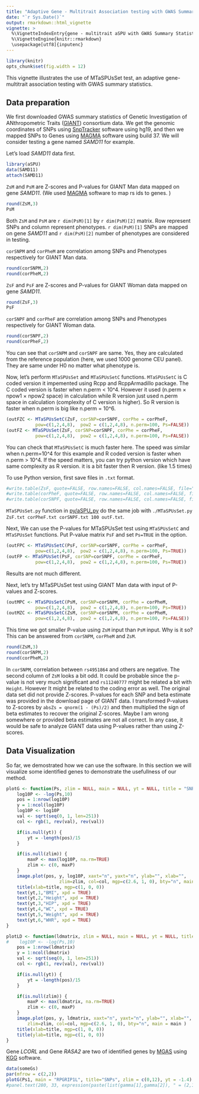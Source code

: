 ```yaml
---
title: "Adaptive Gene - Multitrait Association testing with GWAS Summary Statistics (MTaSPUsSet() )"
date: "`r Sys.Date()`"
output: rmarkdown::html_vignette
vignette: >
  %\VignetteIndexEntry{gene - multitrait aSPU with GWAS Summary Statistics}
  %\VignetteEngine{knitr::rmarkdown}
  \usepackage[utf8]{inputenc}
---
```


```r
library(knitr)
opts_chunk$set(fig.width = 12)
```

This vignette illustrates the use of MTaSPUsSet test, an adaptive gene-multitrait association testing with GWAS summary statistics. 

## Data preparation

We first downloaded GWAS summary statistics of Genetic
Investigation of ANthropometric Traits ([GIANT](https://www.broadinstitute.org/collaboration/giant/index.php/GIANT_consortium_data_files)) consortium data. We get the genomic coordinates of SNPs using [SnpTracker](http://grass.cgs.hku.hk/limx/snptracker/) software using hg19, and then we mapped SNPs to Genes using [MAGMA](http://ctg.cncr.nl/software/magma) software using build 37. We will consider testing a gene named *SAMD11* for example.

Let's load *SAMD11* data first.
```r
library(aSPU)
data(SAMD11)
attach(SAMD11)
```

`ZsM` and `PsM` are Z-scores and P-values for GIANT Man data mapped on gene *SAMD11*. (We used [MAGMA](http://ctg.cncr.nl/software/magma) software to map rs ids to genes. )

```r
round(ZsM,3)
PsM
```
Both `ZsM` and `PsM` are `r dim(PsM)[1]` by `r dim(PsM)[2]` matrix. Row represent SNPs and column represent phenotypes. `r dim(PsM)[1]` SNPs are mapped on gene *SAMD11* and `r dim(PsM)[2]` number of phenotypes are considered in testing.

`corSNPM` and `corPheM` are correlation among SNPs and Phenotypes respectively for GIANT Man data. 
```r
round(corSNPM,2)
round(corPheM,2)
```

`ZsF` and `PsF` are Z-scores and P-values for GIANT Woman data mapped on gene *SAMD11*.
```r
round(ZsF,3)
PsF
```

`corSNPF` and `corPheF` are correlation among SNPs and Phenotypes respectively for GIANT Woman data. 
```r
round(corSNPF,2)
round(corPheF,2)
```

You can see that `corSNPM` and `corSNPF` are same. Yes, they are calculated from the reference population (here, we used 1000 genome CEU panel). They are same under H0 no matter what phenotype is.  

Now, let's perform `MTaSPUsSet` and `MTaSPUsSetC` functions. `MTaSPUsSetC` is C coded version it impemented using Rcpp and RcppArmadillo package. The C coded version is faster when n.perm < 10^4. However it used (n.perm $\times$ npow1 $\times$ npow2 space) in calculation while R version just used n.perm space in calculation (complexity of C version is higher). So R version is faster when n.perm is big like n.perm = 10^6. 

```r
(outFZC <- MTaSPUsSetC(ZsF, corSNP=corSNPF, corPhe = corPheF,
           pow=c(1,2,4,8),  pow2 = c(1,2,4,8), n.perm=100, Ps=FALSE))
(outFZ <- MTaSPUsSet(ZsF, corSNP=corSNPF, corPhe = corPheF,
           pow=c(1,2,4,8),  pow2 = c(1,2,4,8), n.perm=100, Ps=FALSE))
```

You can check that `MTaSPUsSetC` is much faster here. The speed was similar when n.perm=10^4 for this example and R coded version is faster when n.perm > 10^4. If the speed matters, you can try python version which have same complexity as R version. it is a bit faster then R version. (like 1.5 times)

To use Python version, first save files in `.txt` format.

```r
#write.table(ZsF, quote=FALSE, row.names=FALSE, col.names=FALSE, file="ZsF.txt")
#write.table(corPheF, quote=FALSE, row.names=FALSE, col.names=FALSE, file="corPheF.txt")
#write.table(corSNPF, quote=FALSE, row.names=FALSE, col.names=FALSE, file="corSNPF.txt")

```
`MTaSPUsSet.py` function in [py/aSPU_py](https://github.com/ikwak2/aSPU_py) do the same job with `./MTaSPUsSet.py ZsF.txt corPheF.txt corSNPF.txt 100 outF.txt`.


Next, We can use the P-values for MTaSPUsSet test using `MTaSPUsSetC` and `MTaSPUsSet` functions. Put P-value matrix `PsF` and set `Ps=TRUE` in the option.
```r
(outFPC <- MTaSPUsSetC(PsF, corSNP=corSNPF, corPhe = corPheF,
           pow=c(1,2,4,8),  pow2 = c(1,2,4,8), n.perm=100, Ps=TRUE))
(outFP <- MTaSPUsSet(PsF, corSNP=corSNPF, corPhe = corPheF,
           pow=c(1,2,4,8),  pow2 = c(1,2,4,8), n.perm=100, Ps=TRUE))
```
Results are not much different.


Next, let's try MTaSPUsSet test using GIANT Man data with input of P-values and Z-scores.
```r
(outMPC <- MTaSPUsSetC(PsM, corSNP=corSNPM, corPhe = corPheM,
           pow=c(1,2,4,8),  pow2 = c(1,2,4,8), n.perm=100, Ps=TRUE))
(outMZC <- MTaSPUsSetC(ZsM, corSNP=corSNPM, corPhe = corPheM,
           pow=c(1,2,4,8),  pow2 = c(1,2,4,8), n.perm=100, Ps=FALSE))
```
This time we got smaller P-value using `ZsM` input than `PsM` input. Why is it so? This can be answered from `corSNPM`, `corPheM` and `ZsM`.
```r
round(ZsM,3)
round(corSNPM,2)
round(corPheM,2)
```
In `corSNPM`, correlation between `rs4951864` and others are negative. The second column of `ZsM` looks a bit odd. It could be probable since the p-value is not very much significant and `rs11240777` might be related a bit with `Height`. However It might be related to the coding error as well. The original data set did not provide Z-scores. P-values for each SNP and beta estimate was provided in the download page of GIANT data. I transformed P-values to Z-scores by `absZs = qnorm(1 - (Ps)/2)` and then multiplied the sign of beta estimates to recover the original Z-scores. Maybe I am wrong somewhere or provided beta estimates are not all correct. In any case, it would be safe to analyze GIANT data using P-values rather than using Z-scores.


## Data Visualization
So far, we demostrated how we can use the software. In this section we will visualize some identified genes to demonstrate the usefullness of our method.

```r
plotG <- function(Ps, zlim = NULL, main = NULL, yt = NULL, title = "SNPs") {        
    log10P <- -log(Ps,10)  
    pos = 1:nrow(log10P)
    y = 1:ncol(log10P)
    log10P <- log10P
    val <- sqrt(seq(0, 1, len=251))
    col <- rgb(1, rev(val), rev(val))

    if(is.null(yt)) {
        yt = -length(pos)/15
    }

    if(is.null(zlim)) {
        maxP <- max(log10P, na.rm=TRUE)
        zlim <- c(0, maxP)
    }
    image.plot(pos, y, log10P, xaxt="n", yaxt="n", ylab="", xlab="",
                    zlim=zlim, col=col, mgp=c(2.6, 1, 0), bty="n", main = main )
    title(xlab=title, mgp=c(1, 0, 0))
    text(yt,1,"BMI", xpd = TRUE)
    text(yt,2,"Height", xpd = TRUE)
    text(yt,3,"HIP", xpd = TRUE)
    text(yt,4,"WC", xpd = TRUE)
    text(yt,5,"Weight", xpd = TRUE)
    text(yt,6,"WHR", xpd = TRUE)
}

plotLD <- function(ldmatrix, zlim = NULL, main = NULL, yt = NULL, title = "SNPs") {
#    log10P <- -log(Ps,10)
    pos = 1:nrow(ldmatrix)
    y = 1:ncol(ldmatrix)
    val <- sqrt(seq(0, 1, len=251))
    col <- rgb(1, rev(val), rev(val))

    if(is.null(yt)) {
        yt = -length(pos)/15
    }

    if(is.null(zlim)) {
        maxP <- max(ldmatrix, na.rm=TRUE)
        zlim <- c(0, maxP)
    }
    image.plot(pos, y, ldmatrix, xaxt="n", yaxt="n", ylab="", xlab="",
        zlim=zlim, col=col, mgp=c(2.6, 1, 0), bty="n", main = main )
    title(xlab=title, mgp=c(1, 0, 0))
    title(ylab=title, mgp=c(1, 0, 0))
}

```

Gene *LCORL* and Gene *RASA2* are two of identified genes by [MGAS](http://www.ncbi.nlm.nih.gov/pubmed/25431328) using [KGG](http://grass.cgs.hku.hk/limx/kgg/) software.

```r
data(someGs)
par(mfrow = c(2,2))
plotG(Ps1, main = "RPGRIP1L", title="SNPs", zlim = c(0,12), yt = -1.4)
#panel.text(280, 33, expression(paste(list(gamma[1],gamma[2]), " = (2,1)") ), cex = 1.2, font = 2)




```

